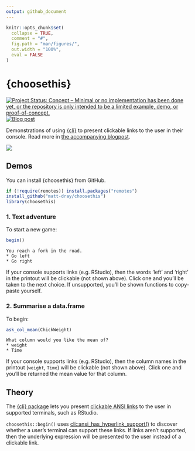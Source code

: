 ```yaml
---
output: github_document
---
```


<!-- README.md is generated from README.Rmd. Please edit that file -->

```r
knitr::opts_chunk$set(
  collapse = TRUE,
  comment = "#",
  fig.path = "man/figures/",
  out.width = "100%",
  eval = FALSE
)
```

# {choosethis}

<!-- badges: start -->
[![Project Status: Concept – Minimal or no implementation has been done yet, or the repository is only intended to be a limited example, demo, or proof-of-concept.](https://www.repostatus.org/badges/latest/concept.svg)](https://www.repostatus.org/#concept)
[![Blog post](https://img.shields.io/badge/rostrum.blog-post-008900?labelColor=000000&logo=data%3Aimage%2Fgif%3Bbase64%2CR0lGODlhEAAQAPEAAAAAABWCBAAAAAAAACH5BAlkAAIAIf8LTkVUU0NBUEUyLjADAQAAACwAAAAAEAAQAAAC55QkISIiEoQQQgghRBBCiCAIgiAIgiAIQiAIgSAIgiAIQiAIgRAEQiAQBAQCgUAQEAQEgYAgIAgIBAKBQBAQCAKBQEAgCAgEAoFAIAgEBAKBIBAQCAQCgUAgEAgCgUBAICAgICAgIBAgEBAgEBAgEBAgECAgICAgECAQIBAQIBAgECAgICAgICAgECAQECAQICAgICAgICAgEBAgEBAgEBAgICAgICAgECAQIBAQIBAgECAgICAgIBAgECAQECAQIBAgICAgIBAgIBAgEBAgECAgECAgICAgICAgECAgECAgQIAAAQIKAAAh%2BQQJZAACACwAAAAAEAAQAAAC55QkIiESIoQQQgghhAhCBCEIgiAIgiAIQiAIgSAIgiAIQiAIgRAEQiAQBAQCgUAQEAQEgYAgIAgIBAKBQBAQCAKBQEAgCAgEAoFAIAgEBAKBIBAQCAQCgUAgEAgCgUBAICAgICAgIBAgEBAgEBAgEBAgECAgICAgECAQIBAQIBAgECAgICAgICAgECAQECAQICAgICAgICAgEBAgEBAgEBAgICAgICAgECAQIBAQIBAgECAgICAgIBAgECAQECAQIBAgICAgIBAgIBAgEBAgECAgECAgICAgICAgECAgECAgQIAAAQIKAAA7)](https://www.rostrum.blog/posts/2023-09-17-chosethis/)
<!-- badges: end -->

Demonstrations of using [{cli}](https://cran.r-project.org/package=cli) to present clickable links to the user in their console. Read more in [the accompanying blogpost](https://www.rostrum.blog/posts/2023-09-17-chosethis/).

<img src='man/figures/demo.gif' fig-alt="A gif of the R console. The function 'begin' is run from the 'choosethis' package, which prints the message 'you reach a fork in the road'. Two clickable options are presented: go left or go right. The user clicks 'go right' and this automatically runs the 'right' function and outputs the text 'you died'.">

## Demos

You can install {choosethis} from GitHub.

```r
if (!require(remotes)) install.packages("remotes")
install_github("matt-dray/choosethis")
library(choosethis)
```

### 1. Text adventure

To start a new game:

```r
begin()
```
```
You reach a fork in the road.
* Go left
* Go right
```

If your console supports links (e.g. RStudio), then the words 'left' and 'right' in the printout will be clickable (not shown above). Click one and you'll be taken to the next choice. If unsupported, you'll be shown functions to copy-paste yourself.

### 2. Summarise a data.frame

To begin:

```r
ask_col_mean(ChickWeight)
```
```
What column would you like the mean of?
* weight
* Time
```

If your console supports links (e.g. RStudio), then the column names in the printout (`weight`, `Time`) will be clickable (not shown above). Click one and you'll be returned the mean value for that column.

## Theory

The [{cli} package](https://cran.r-project.org/package=cli) lets you present [clickable ANSI links](https://cli.r-lib.org/reference/links.html) to the user in supported terminals, such as RStudio.

`choosethis::begin()` uses [cli::ansi_has_hyperlink_support()](https://cli.r-lib.org/reference/style_hyperlink.html) to discover whether a user's terminal can support these links. If links aren't supported, then the underlying expression will be presented to the user instead of a clickable link.
